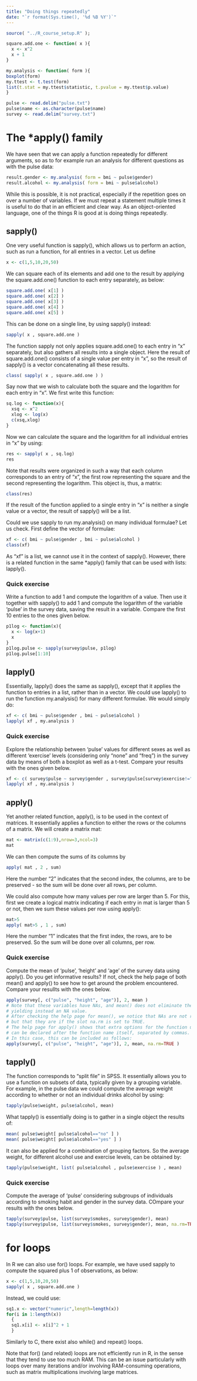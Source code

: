 ```yaml
---
title: "Doing things repeatedly"
date: "`r format(Sys.time(), '%d %B %Y')`"
---
```



```r
source( "../R_course_setup.R" );
```


```r
square.add.one <- function( x ){
  x <- x^2
  x + 1
}

my.analysis <- function( form ){
boxplot(form)
my.ttest <- t.test(form)
list(t.stat = my.ttest$statistic, t.pvalue = my.ttest$p.value)
}
```

```r
pulse <- read.delim("pulse.txt")
pulse$name <- as.character(pulse$name)
survey <- read.delim("survey.txt")
```

# The *apply() family

We have seen that we can apply a function repeatedly for different arguments, so as to for example run an analysis for different questions as with the pulse data:

```r
result.gender <- my.analysis( form = bmi ~ pulse$gender)
result.alcohol <- my.analysis( form = bmi ~ pulse$alcohol)
```

While this is possible, it is not practical, especially if the repetition goes on over a number of variables. If we must repeat a statement multiple times it is useful to do that in an efficient and clear way.
As an object-oriented language, one of the things R is good at is doing things repeatedly. 

## sapply()

One very useful function is sapply(), which allows us to perform an action, such as run a function, for all entries in a vector. Let us define

```r
x <- c(1,5,10,20,50)
```

We can square each of its elements and add one to the result by applying the square.add.one() function to each entry separately, as below:

```r
square.add.one( x[1] )
square.add.one( x[2] )
square.add.one( x[3] )
square.add.one( x[4] )
square.add.one( x[5] )
```

This can be done on a single line, by using sapply() instead:

```r
sapply( x , square.add.one )
```

The function sapply not only applies square.add.one() to each entry in "x" separately, but also gathers all results into a single object. Here the result of square.add.one() consists of a single value per entry in "x", so the result of sapply() is a vector concatenating all these results.

```r
class( sapply( x , square.add.one ) )
```

Say now that we wish to calculate both the square and the logarithm for each entry in "x". We first write this function:

```r
sq.log <- function(x){
  xsq <- x^2
  xlog <- log(x)
  c(xsq,xlog)
}
```

Now we can calculate the square and the logarithm for all individual entries in "x" by using:

```r
res <- sapply( x , sq.log)
res
```

Note that results were organized in such a way that each column corresponds to an entry of "x", the first row representing the square and the second representing the logarithm. This object is, thus,  a matrix:


```r
class(res)
```


If the result of the function applied to a single entry in "x" is neither a single value or a vector, the result of sapply() will be a list.

Could we use sapply to run my.analysis() on many individual formulae? Let us check. First define the vector of formulae:

```r
xf <- c( bmi ~ pulse$gender , bmi ~ pulse$alcohol )
class(xf)
```

As "xf" is a list, we cannot use it in the context of sapply(). However, there is a related function in the same *apply() family that can be used with lists: lapply().

### Quick exercise

Write a function to add 1 and compute the logarithm of a value. Then use it together with sapply() to  add 1 and compute the logarithm of the variable 'pulse' in the survey data, saving the result in a variable. Compare the first 10 entries to the ones given below.

```r
p1log <- function(x){
  x <- log(x+1)
  x
}
p1log.pulse <- sapply(survey$pulse, p1log)
p1log.pulse[1:10]
```

## lapply()

Essentially, lapply() does the same as sapply(), except that it applies the function to entries in a list, rather than in a vector.
We could  use lapply() to run the function my.analysis() for many different formulae. We would simply do:

```r
xf <- c( bmi ~ pulse$gender , bmi ~ pulse$alcohol )
lapply( xf , my.analysis )
```

### Quick exercise

Explore the relationship between 'pulse' values for different sexes as well as different 'exercise' levels (considering only "none" and "freq") in the survey data by means of both a boxplot as well as a t-test. Compare your results with the ones given below.

```r
xf <- c( survey$pulse ~ survey$gender , survey$pulse[survey$exercise!="some"] ~ survey$exercise[survey$exercise!="some"] )
lapply( xf , my.analysis )
```

## apply()

Yet another related function, apply(), is to be used in the context of matrices. It essentially applies a function to either the rows or the columns of a matrix. We will create a matrix mat:

```r
mat <- matrix(c(1:9),nrow=3,ncol=3)
mat
```

We can then compute the sums of its columns by

```r
apply( mat , 2 , sum)
```

Here the number "2" indicates that the second index, the columns, are to be preserved - so the sum will be done over all rows, per column.

We could also compute how many values per row are larger than 5. For this, first we create a logical matrix indicating if each entry in mat is larger than 5 or not, then we sum these values per row using apply():

```r
mat>5
apply( mat>5 , 1 , sum)
```

Here the number "1" indicates that the first index, the rows, are to be preserved. So the sum will be done over all columns, per row.

### Quick exercise

Compute the mean of 'pulse', 'height' and 'age' of the survey data using apply(). Do you get informative results? If not, check the help page of both mean() and apply() to see how to get around the problem encountered. Compare your resullts with the ones below.

```r
apply(survey[, c("pulse", "height", "age")], 2, mean )
# Note that these variables have NAs, and mean() does not eliminate them by default, 
# yielding instead an NA value. 
# After checking the help page for mean(), we notice that NAs are not removed by default,
# but that they are if the slot na.rm is set to TRUE.
# The help page for apply() shows that extra options for the function used
# can be declared after the function name itself, separated by commas.
# In this case, this can be included as follows:
apply(survey[, c("pulse", "height", "age")], 2, mean, na.rm=TRUE )
```



## tapply()

The function corresponds to "split file" in SPSS. It essentially allows you to use a function on subsets of data, typically given by a grouping variable. For example, in the pulse data we could compute the average weight according to whether or not an individual drinks alcohol by using:


```r
tapply(pulse$weight, pulse$alcohol, mean)
```

What tapply() is essentially doing is to gather in a single object the results of:

```r
mean( pulse$weight[ pulse$alcohol=="no" ] )
mean( pulse$weight[ pulse$alcohol=="yes" ] )
```

It can also be applied for a combination of grouping factors. So the average weight, for different alcohol use and exercise levels, can be obtained by:

```r
tapply(pulse$weight, list( pulse$alcohol , pulse$exercise ) , mean)
```

### Quick exercise

Compute the average of 'pulse' considering subgroups of individuals according to smoking habit and gender in the survey data. COmpare your results with the ones below.

```r
tapply(survey$pulse, list(survey$smokes, survey$gender), mean)
tapply(survey$pulse, list(survey$smokes, survey$gender), mean, na.rm=TRUE)
```

# for loops

In R we can also use for() loops. For example, we have used sapply to compute the squared plus 1 of observations, as below:

```r
x <- c(1,5,10,20,50)
sapply( x , square.add.one )
```

Instead, we could use:

```r
sq1.x <- vector("numeric",length=length(x))
for(i in 1:length(x)) 
  {
  sq1.x[i] <- x[i]^2 + 1
  }
```

Similarly to C, there exist also while() and repeat() loops.

Note that for() (and related) loops are not efficiently run in R, in the sense that they tend to use too much RAM. This can be an issue particularly with loops over many iterations and/or involving RAM-consuming operations, such as matrix multiplications involving large matrices.
